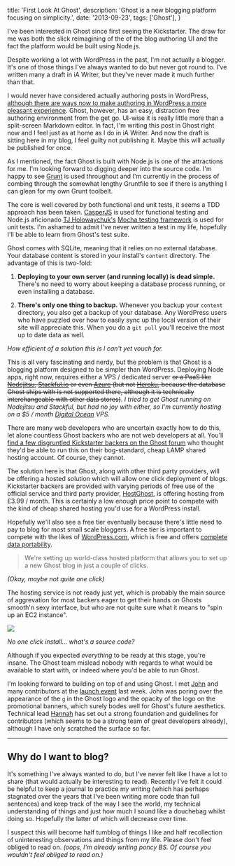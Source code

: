   title: 'First Look At Ghost',
  description: 'Ghost is a new blogging platform focusing on simplicity.',
  date: '2013-09-23',
  tags: ['Ghost'],
}

I've been interested in Ghost since first seeing the Kickstarter. The draw for me was both the slick reimagining of the of the blog authoring UI and the fact the platform would be built using Node.js.

Despite working a lot with WordPress in the past, I'm not actually a blogger. It's one of those things I've always wanted to do but never got round to. I've written many a draft in iA Writer, but they've never made it much further than that.

I would never have considered actually authoring posts in WordPress, [although there are ways now to make authoring in WordPress a more pleasant experience](http://en.support.wordpress.com/distraction-free-writing). Ghost, however, has an easy, distraction free authoring environment from the get go. UI-wise it is really little more than a split-screen Markdown editor. In fact, I'm writing this post in Ghost right now and I feel just as at home as I do in iA Writer. And now the draft is sitting here in my blog, I feel guilty not publishing it. Maybe this will actually be published for once.

<!--Right now, of course, Ghost is very much a beta release. I have managed to break the editor a couple of times so far, but not lost any data. Everything is working well, mostly, apart from a couple of quirks, but these are mainly interface related. The important stuff seems to work okay.-->

As I mentioned, the fact Ghost is built with Node.js is one of the attractions for me. I'm looking forward to digging deeper into the source code. I'm happy to see [Grunt](http://gruntjs.com) is used throughout and I'm currently in the process of combing through the somewhat lengthy Gruntfile to see if there is anything I can glean for my own Grunt toolbelt.

The core is well covered by both functional and unit tests, it seems a TDD approach has been taken. [CasperJS](http://casperjs.org) is used for functional testing and Node.js aficionado [TJ Holowaychuk's]() [Mocha testing framework](http://visionmedia.github.io/mocha) is used for unit tests. I'm ashamed to admit I've never written a test in my life, hopefully I'll be able to learn from Ghost's test suite.

Ghost comes with SQLite, meaning that it relies on no external database. Your database content is stored in your install's `content` directory. The advantage of this is two-fold:

1. **Deploying to your own server (and running locally) is dead simple.** There's no need to worry about keeping a database process running, or even installing a database.

2. **There's only one thing to backup.** Whenever you backup your `content` directory, you also get a backup of your database. Any WordPress users who have puzzled over how to easily sync up the local version of their site will appreciate this. When you do a `git pull` you'll receive the most up to date data as well.

*How efficient of a solution this is I can't yet vouch for.*

This is all very fascinating and nerdy, but the problem is that Ghost is a blogging platform designed to be simpler than WordPress. Deploying Node apps, right now, requires either a VPS / dedicated server ~~or a PaaS like [Nodejitsu](https://nodejitsu.com), [Stackful.io](http://stackful.io) or even [Azure](http://windowsazure.com) (but not [Heroku](http://heroku.com), because the database Ghost ships with is not supported there, although it is technically interchangeable with other data stores)~~. *I tried to get Ghost running on Nodejitsu and Stackful, but had no joy with either, so I'm currently hosting on a $5 / month [Digital Ocean](https://digitalocean.com) VPS.*

There are many web developers who are uncertain exactly how to do this, let alone countless Ghost backers who are not web developers at all. You'll [find a few disgruntled Kickstarter backers on the Ghost forum](https://en.ghost.org/forum/installation/23-is-there-a-quick-start-guide-for-running-this-on-a-basic-shared-hosting-account) who thought they'd be able to run this on their bog-standard, cheap LAMP shared hosting account. Of course, they cannot.

The solution here is that Ghost, along with other third party providers, will be offering a hosted solution which will allow one click deployment of blogs. Kickstarter backers are provided with varying periods of free use of the official service and third party provider, [HostGhost](http://hostghost.io), is offering hosting from £3.99 / month. This is certainly a low enough price point to compete with the kind of cheap shared hosting you'd use for a WordPress install.

Hopefully we'll also see a free tier eventually because there's little need to pay to blog for most small scale bloggers. A free tier is important to compete with the likes of [WordPress.com](http://wordpress.com), which is free and offers [complete data portability](http://en.support.wordpress.com/export).

> We're setting up world-class hosted platform that allows you to set up a new Ghost blog in just a couple of clicks.

*(Okay, maybe not quite one click)*

The hosting service is not ready just yet, which is probably the main source of aggrevation for most backers eager to get their hands on Ghosts smooth'n sexy interface, but who are not quite sure what it means to "spin up an EC2 instance".

![](/content/images/2013/Sep/Screen_Shot_2013_09_21_at_19_01_36.png)

*No one click install... what's a source code?*

Although if you expected *everything* to be ready at this stage, you're insane. The Ghost team mislead nobody with regards to what would be available to start with, or indeed where you'd be able to run Ghost.

I'm looking forward to building on top of and using Ghost. I met [John](http://john.onolan.org) and many contributors at the [launch event](https://ghostlaunch.eventbrite.com) last week. John was poring over the appearance of the `g` in the Ghost logo and the opacity of the logo on the promotional banners, which surely bodes well for Ghost's future aesthetics. Technical lead [Hannah](https://twitter.com/ErisDS) has set out a strong foundation and guidelines for contributors (which seems to be a strong team of great developers already), although I have only scratched the surface so far.

***

## Why do I want to blog?

It's something I've always wanted to do, but I've never felt like I have a lot to share (that would actually be interesting to read). Recently I've felt it could be helpful to keep a journal to practice my writing (which has perhaps stagnated over the years that I've been writing more code than full sentences) and keep track of the way I see the world, my technical understanding of things and just how much I sound like a douchebag whilst doing so. Hopefully the latter of which will decrease over time.

I suspect this will become half tumblog of things I like and half recollection of uninteresting observations and things from my life. Please don't feel obliged to read on. *(oops, I'm already writing poncy BS. Of course you wouldn't feel obliged to read on.)*

